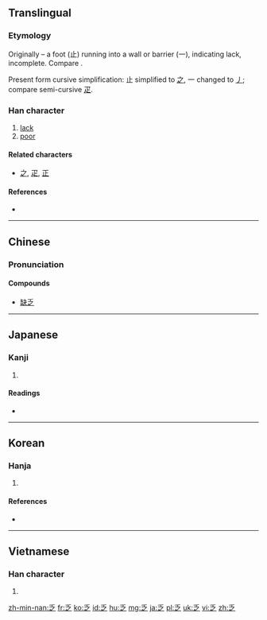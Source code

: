 ==Translingual==
===Etymology===
Originally {{Han compound|止|t1=foot|一|ls=ic}} – a foot (止) running into a wall or barrier (一), indicating lack, incomplete. Compare {{term|正||complete|sc=Hani}}.

Present form cursive simplification: 止 simplified to [[之]], 一 changed to [[丿]]; compare semi-cursive [[疋]].

===Han character===
{{Han char|rn=4|rad=丿|as=04|sn=5|four=20307|canj=HINO|ids=⿱丿之}}

# [[lack]]
# [[poor]]

====Related characters====
* [[之]], [[疋]], [[正]]

====References====
* {{Han ref|kx=0082.100|dkj=00133|hdz=10034.030|uh=4E4F|ud=20047|bh=A546|bd=42310}}

----

==Chinese==
{{zh-hanzi-box|[[乏]]}}

===Pronunciation===
{{zh-pron
|m=fá
|c=fat6
|mc=y
|oc=y
|ma=
|cat=v,a
}}

====Compounds====
* [[缺乏]]

----

==Japanese==

===Kanji===
{{ja-kanji|grade=c|rs=丿04}}

# {{defn|lang=ja|sort=丿04}}

====Readings====
* {{ja-readings|on=[[ぼう]] (bō)|kun=[[とぼしい]] (toboshii)}}

----

==Korean==

===Hanja===
{{ko-hanja|hangeul=핍|rv=pip|mr=p'ip|eumhun=모자랄|ehrv=mojaral|ehmr=mojaral|ehy=}}

# {{defn|lang=ko|sort=丿04}}

====References====
* {{Hanja ref|nav=12238}}

----

==Vietnamese==

===Han character===
{{vi-hantu|phạp|rs=丿04}}

# {{defn|lang=vi|sort=丿04}}

[[zh-min-nan:乏]]
[[fr:乏]]
[[ko:乏]]
[[id:乏]]
[[hu:乏]]
[[mg:乏]]
[[ja:乏]]
[[pl:乏]]
[[uk:乏]]
[[vi:乏]]
[[zh:乏]]